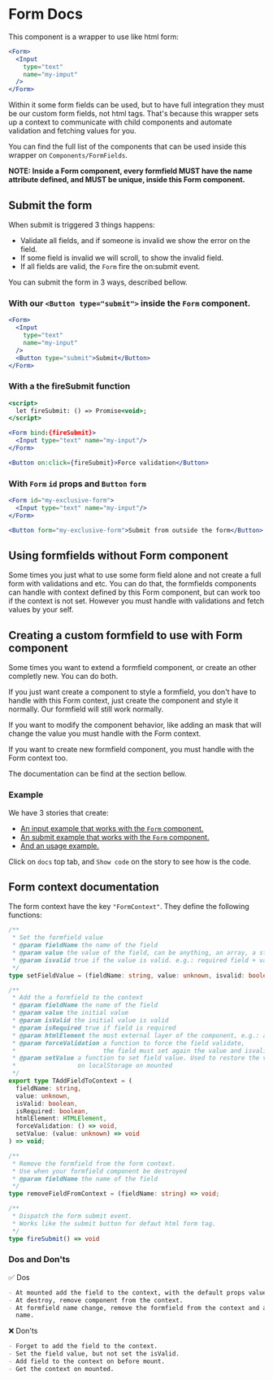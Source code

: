 
<Meta title="Components/Form/Usage Docs" />

# Form Docs

This component is a wrapper to use like html form:

```jsx
<Form>
  <Input
    type="text"
    name="my-imput"
  />
</Form>
```

Within it some form fields can be used, but to have full integration they must be our custom form
fields, not html tags. That's because this wrapper sets up a context to communicate with child
components and automate validation and fetching values for you.

You can find the full list of the components that can be used inside this wrapper on
`Components/FormFields`.

**NOTE: Inside a Form component, every formfield MUST have the name attribute defined, and MUST be
unique, inside this Form component.**

## Submit the form

When submit is triggered 3 things happens:

- Validate all fields, and if someone is invalid we show the error on the field.
- If some field is invalid we will scroll, to show the invalid field.
- If all fields are valid, the `Form` fire the on:submit event.

You can submit the form in 3 ways, described bellow.

### With our `<Button type="submit">` inside the `Form` component.

```jsx
<Form>
  <Input
    type="text"
    name="my-input"
  />
  <Button type="submit">Submit</Button>
</Form>
```

### With a the fireSubmit function

```jsx
<script>
  let fireSubmit: () => Promise<void>;
</script>

<Form bind:{fireSubmit}>
  <Input type="text" name="my-input"/>
</Form>

<Button on:click={fireSubmit}>Force validation</Button>
```

### With `Form` `id` props and `Button` `form`

```jsx
<Form id="my-exclusive-form">
  <Input type="text" name="my-input"/>
</Form>

<Button form="my-exclusive-form">Submit from outside the form</Button>
```

## Using formfields without Form component

Some times you just what to use some form field alone and not create a full form with validations
and etc. You can do that, the formfields components can handle with context defined by this Form
component, but can work too if the context is not set. However you must handle with validations and
fetch values by your self.

## Creating a custom formfield to use with Form component

Some times you want to extend a formfield component, or create an other completly new. You can do
both.

If you just want create a component to style a formfield, you don't have to handle with this Form
context, just create the component and style it normally. Our formfield will still work normally.

If you want to modify the component behavior, like adding an mask that will change the value you
must handle with the Form context.

If you want to create new formfield component, you must handle with the Form context too.

The documentation can be find at the section bellow.

### Example

We have 3 stories that create:

- [An input example that works with the `Form` component.](?path=/story/components-form--custom-input-example)
- [An submit example that works with the `Form` component.](?path=/story/components-form--custom-button-example)
- [And an usage example.](?path=/story/components-form--custom-usage-example)

Click on `docs` top tab, and `Show code` on the story to see how is the code.

## Form context documentation

The form context have the key `"FormContext"`. They define the following functions:

```typescript
/**
 * Set the formfield value
 * @param fieldName the name of the field
 * @param value the value of the field, can be anything, an array, a string
 * @param isvalid true if the value is valid. e.g.: required field + value="", isvalid is false
 */
type setFieldValue = (fieldName: string, value: unknown, isvalid: boolean) => void;
```

```typescript
/**
 * Add the a formfield to the context
 * @param fieldName the name of the field
 * @param value the initial value
 * @param isValid the initial value is valid
 * @param isRequired true if field is required
 * @param htmlElement the most external layer of the component, e.g.: a wrapper div
 * @param forceValidation a function to force the field validate,
 *                        the field must set again the value and isvalid using 'setFieldValue'
 * @param setValue a function to set field value. Used to restore the values saved
 *                 on localStorage on mounted
 */
export type TAddFieldToContext = (
  fieldName: string,
  value: unknown,
  isValid: boolean,
  isRequired: boolean,
  htmlElement: HTMLElement,
  forceValidation: () => void,
  setValue: (value: unknown) => void
) => void;
```

```typescript
/**
 * Remove the formfield from the form context.
 * Use when your formfield component be destroyed
 * @param fieldName the name of the field
 */
type removeFieldFromContext = (fieldName: string) => void;
```

```typescript
/**
 * Dispatch the form submit event.
 * Works like the submit button for defaut html form tag.
 */
type fireSubmit() => void
```

### Dos and Don'ts

✅ Dos

```markdown
- At mounted add the field to the context, with the default props values.
- At destroy, remove component from the context.
- At formfield name change, remove the formfield from the context and add another with the new field
  name.
```

❌ Don'ts

```markdown
- Forget to add the field to the context.
- Set the field value, but not set the isValid.
- Add field to the context on before mount.
- Get the context on mounted.
```
